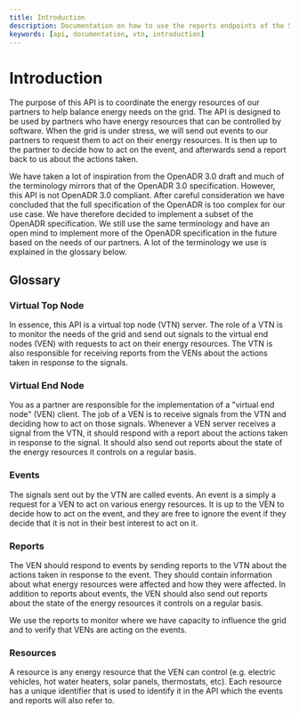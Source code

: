 ```yaml
---
title: Introduction
description: Documentation on how to use the reports endpoints of the SparkADR API.
keywords: [api, documentation, vtn, introduction]
---
```


# Introduction

The purpose of this API is to coordinate the energy resources of our partners to help balance energy needs on the grid.
The API is designed to be used by partners who have energy resources that can be controlled by software.
When the grid is under stress, we will send out events to our partners to request them to act on their energy resources.
It is then up to the partner to decide how to act on the event, and afterwards send a report back to us about the actions taken.

We have taken a lot of inspiration from the OpenADR 3.0 draft and much of the terminology mirrors that of the OpenADR 3.0 specification. However, this API is not OpenADR 3.0 compliant.
After careful consideration we have concluded that the full specification of the OpenADR is too complex for our use case. We have therefore decided to implement a subset of the OpenADR specification.
We still use the same terminology and have an open mind to implement more of the OpenADR specification in the future based on the needs of our partners.
A lot of the terminology we use is explained in the glossary below.

## Glossary

### Virtual Top Node

In essence, this API is a virtual top node (VTN) server.
The role of a VTN is to monitor the needs of the grid and send out signals to the virtual end nodes (VEN) with requests to act on their energy resources.
The VTN is also responsible for receiving reports from the VENs about the actions taken in response to the signals.

### Virtual End Node

You as a partner are responsible for the implementation of a "virtual end node" (VEN) client.
The job of a VEN is to receive signals from the VTN and deciding how to act on those signals.
Whenever a VEN server receives a signal from the VTN, it should respond with a report about the actions taken in response to the signal.
It should also send out reports about the state of the energy resources it controls on a regular basis.

### Events

The signals sent out by the VTN are called events.
An event is a simply a request for a VEN to act on various energy resources.
It is up to the VEN to decide how to act on the event, and they are free to ignore the event if they decide that it is not in their best interest to act on it.

### Reports

The VEN should respond to events by sending reports to the VTN about the actions taken in response to the event.
They should contain information about what energy resources were affected and how they were affected.
In addition to reports about events, the VEN should also send out reports about the state of the energy resources it controls on a regular basis.

We use the reports to monitor where we have capacity to influence the grid and to verify that VENs are acting on the events.

### Resources

A resource is any energy resource that the VEN can control (e.g. electric vehicles, hot water heaters, solar panels, thermostats, etc).
Each resource has a unique identifier that is used to identify it in the API which the events and reports will also refer to.
